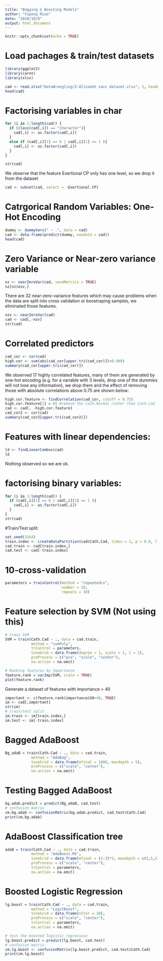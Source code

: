 ```yaml
---
title: "Bagging & Boosting Models"
author: "Yupeng Miao"
date: "2020/10/8"
output: html_document
---
```


```r
knitr::opts_chunk$set(echo = TRUE)
```

# Load pachages & train/test datasets
```r
library(ggplot2)
library(caret)
library(xlsx)
```


```r
cad <- read.xlsx("DataWrangling/Z-Alizadeh sani dataset.xlsx", 1, header=TRUE)
head(cad)
```
# Factorising variables in char
```r
for (i in 1:length(cad)) {
  if (class(cad[,i]) == "character"){
    cad[,i] <- as.factor(cad[,i])
  }
  else if (cad[,i][1] == 0 | cad[,i][1] == 1 ){
    cad[,i] <- as.factor(cad[,i]) 
  }
}
```
```r
str(cad)
```
We observe that the feature Exertional CP only has one level, so we drop it from the dataset
```r
cad <- subset(cad, select = -Exertional.CP)
```

# Catrgorical Random Variables: One-Hot Encoding
```r
dummy <- dummyVars(" ~ .", data = cad)
cad <- data.frame(predict(dummy, newdata = cad))
head(cad)
```
# Zero Variance or Near-zero variance variable
```r
nz <- nearZeroVar(cad, saveMetrics = TRUE)
nz[nz$nzv,]
```
There are 32 near-zero-variance features which may cause problems when the data are split into cross validation or boostraping samples, we eliminated those features.
```r
nzv <- nearZeroVar(cad)
cad <- cad[,-nzv]
str(cad)
```
# Correlated predictors
```r
cad_cor <- cor(cad)
high.cor <- sum(abs(cad_cor[upper.tri(cad_cor)])>0.999)
summary(cad_cor[upper.tri(cad_cor)])
```
We observed 17 highly correlated features, many of them are generated by one-hot encoding (e.g. for a variable with 3 levels, drop one of the dummies will not lose any information), we drop them and the effect of removing those with absolute correlations above 0.75 are shown below:
```r
high.cor.feature <- findCorrelation(cad_cor, cutoff = 0.75)
high.cor.feature[1] = 65 #remove the Cath.Normal rather than Cath.cad
cad <- cad[, -high.cor.feature]
cad_cor2 <- cor(cad)
summary(cad_cor2[upper.tri(cad_cor2)])
```
# Features with linear dependencies:
```r
ld <- findLinearCombos(cad)
ld
```
Nothing observed so we are ok.

# factorising binary variables:
```r
for (i in 1:length(cad)) {
  if (cad[,i][1] == 0 | cad[,i][1] == 1 ){
    cad[,i] <- as.factor(cad[,i]) 
  }
}
str(cad)
```

#Train/Test split:

```r
set.seed(3164)
train.index <- createDataPartition(cad$Cath.Cad, times = 1, p = 0.8, list = FALSE)
cad.train <- cad[train.index,]
cad.test <- cad[-train.index]
```

# 10-cross-validation
```r
parameters = trainControl(method = "repeatedcv", 
                          number = 10, 
                          repeats = 10)
```

# Feature selection by SVM (Not using this)
```r
# train SVM
SVM = train(Cath.Cad ~ ., data = cad.train,
            method = "svmPoly",
            trControl = parameters,
            tuneGrid = data.frame(degree = 1, scale = 1, C = 1),
            preProcess = c("pca", "scale", "center"),
            na.action = na.omit)
```
```r
# Ranking features by Importance
feature.rank = varImp(SVM, scale = TRUE)
plot(feature.rank)
```
Generate a dataset of features with importance > 40
```r
important <- c(feature.rank$importance$X0>40, TRUE)
im <- cad[,important]
str(im)
# train/test split
im.train <- im[train.index,]
im.test <- im[-train.index]
```

# Bagged AdaBoost
```r
Bg_adaB = train(Cath.Cad ~ ., data = cad.train,
            method = "AdaBag",
            tuneGrid = data.frame(mfinal = 1000, maxdepth = 5),
            preProcess = c("scale", "center"),
            na.action = na.omit)
```
# Testing Bagged AdaBoost
```r
bg.adab.predict = predict(Bg_adaB, cad.test)
# confusion matrix
cm.bg.adab <- confusionMatrix(bg.adab.predict, cad.test$Cath.Cad)
print(cm.bg.adab)
```

# AdaBoost Classification tree
```r
adaB = train(Cath.Cad ~ ., data = cad.train,
            method = "AdaBoost.M1",
            tuneGrid = data.frame(mfinal = (1:3)*5, maxdepth = c(5,5,5), coeflearn = c("Breiman", "Freund", "Zhu")),
            preProcess = c("scale", "center"),
            trControl = parameters,
            na.action = na.omit)
```

# Boosted Logistic Regression
```r
lg.boost = train(Cath.Cad ~ ., data = cad.train,
            method = "LogitBoost",
            tuneGrid = data.frame(nIter = 10),
            preProcess = c("scale", "center"),
            trControl = parameters,
            na.action = na.omit)
```
```r
# test the boosted logistic regression
lg.boost.predict = predict(lg.boost, cad.test)
# confusion matrix
cm.lg.boost <- confusionMatrix(lg.boost.predict, cad.test$Cath.Cad)
print(cm.lg.boost)
```


